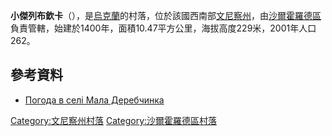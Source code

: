 {{coord|48|43|36|N|28|17|59|E|scale:30000|display=title}}

'''小傑列布欽卡'''（{{lang-uk|Мала Деребчинка}}），是[[烏克蘭|烏克蘭]]的村落，位於該國西南部[[文尼察州|文尼察州]]，由[[沙爾霍羅德區|沙爾霍羅德區]]負責管轄，始建於1400年，面積10.47平方公里，海拔高度229米，2001年人口262。

==參考資料==
* [http://weather.in.ua/ua/vinnickaja/14502 Погода в селі Мала Деребчинка] {{Wayback|url=http://weather.in.ua/ua/vinnickaja/14502 |date=20111220061549 }}

[[Category:文尼察州村落|Category:文尼察州村落]]
[[Category:沙爾霍羅德區村落|Category:沙爾霍羅德區村落]]


{{Vinnytsia-geo-stub}}